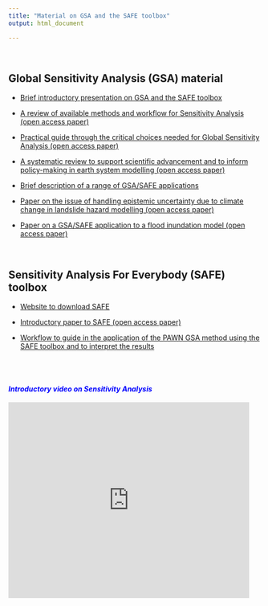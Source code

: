 ```yaml
---
title: "Material on GSA and the SAFE toolbox"
output: html_document

---
```


<br> 

## Global Sensitivity Analysis (GSA) material

 - <a href="Noacco_GSA_SAFE_intro_25_09_2020.pdf#" class="download" title="Download GSA and SAFE intro">Brief introductory presentation on GSA and the SAFE toolbox</a>		

 - [A review of available methods and workflow for Sensitivity Analysis (open access paper)](https://www.sciencedirect.com/science/article/pii/S1364815216300287)
 
 - [Practical guide through the critical choices needed for Global Sensitivity Analysis (open access paper)](https://doi.org/10.1016/j.mex.2019.09.033)
 
 - [A systematic review to support scientific advancement and to inform policy-making in earth system modelling (open access paper)](https://research-information.bris.ac.uk/ws/portalfiles/portal/189945689/Wagener_Pianosi_ESR_11.pdf)

 - <a href="GSA_Case_Studies.pdf#" class="download" title="Download examples of GSA-SAFE as PDF">Brief description of a range of GSA/SAFE applications</a>	
 
 - [Paper on the issue of handling epistemic uncertainty due to climate change in landslide hazard modelling (open access paper)](https://www.nat-hazards-earth-syst-sci.net/17/225/2017/nhess-17-225-2017-discussion.html)
 
 - [Paper on a GSA/SAFE application to a flood inundation model (open access paper)](https://agupubs.onlinelibrary.wiley.com/doi/abs/10.1002/2015WR018198)
 

<br>  
 
## Sensitivity Analysis For Everybody (SAFE) toolbox
 
 - [Website to download SAFE](https://www.safetoolbox.info/)

- [Introductory paper to SAFE (open access paper)](https://www.sciencedirect.com/science/article/pii/S1364815215001188)

- <a href="workflow_PAWN_ishigami_homma_to_share.html#" class="download" title="PAWN_IshigamiHomma">Workflow to guide in the application of the PAWN GSA method using the SAFE toolbox and to interpret the results</a>


<br> <br>

#### <span style="color:blue"> **_Introductory video on Sensitivity Analysis_**

<iframe  title="Non-technical introduction to Sensitivity Analysis" width="480" height="390" src="https://vimeo.com/467774754?autoplay=1" frameborder="0" allowfullscreen></iframe>






